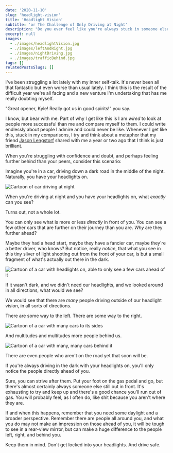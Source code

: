 ```yaml
---
date: '2020-11-10'
slug: 'headlight-vision'
title: 'Headlight Vision'
subtitle: 'or The Challenge of Only Driving at Night'
description: "Do you ever feel like you're always stuck in someone else's rearview, failing to ever catch up to them? Might be time to change your persective."
excerpt: null
images:
  - ./images/headlightVision.jpg
  - ./images/leftAndRight.jpg
  - ./images/nightDriving.jpg
  - ./images/trafficBehind.jpg
tags: []
relatedPostsSlugs: []
---
```


I've been struggling a lot lately with my inner self-talk. It's never been all that fantastic but even worse than usual lately. I think this is the result of the difficult year we're all facing and a new venture I'm undertaking that has me really doubting myself.

"Great opener, Kyle! Really got us in good spirits!" you say.

I know, but bear with me. Part of why I get like this is I am _wired_ to look at people more successful than me and compare myself to them. I could write endlessly about people I admire and could never be like. Whenever I get like this, stuck in my comparisons, I try and think about a metaphor that my friend [Jason Lengstorf](https://twitter.com/jlengstorf) shared with me a year or two ago that I think is just brilliant.

When you're struggling with confidence and doubt, and perhaps feeling further behind than your peers, consider this scenario:

Imagine you're in a car, driving down a dark road in the middle of the night. Naturally, you have your headlights on.

![Cartoon of car driving at night](./images/nightDriving.jpg)

When you're driving at night and you have your headlights on, what _exactly_ can you see?

Turns out, not a whole lot.

You can only see what is more or less _directly_ in front of you. You can see a few other cars that are further on their journey than you are. _Why_ are they further ahead?

Maybe they had a head start, maybe they have a fancier car, maybe they're a better driver, who knows? But notice, really _notice_, that what you see in this tiny sliver of light shooting out from the front of your car, is but a small fragment of what's actually out there in the dark.

![Cartoon of a car with headlights on, able to only see a few cars ahead of it](./images/headlightVision.jpg)

If it wasn't dark, and we didn't need our headlights, and we looked around in all directions, what would we see?

We would see that there are _many_ people driving outside of our headlight vision, in all sorts of directions.

There are some way to the left. There are some way to the right.

![Cartoon of a car with many cars to its sides](./images/leftAndRight.jpg)

And multitudes and multitudes more people behind us.

![Cartoon of a car with many, many cars behind it](./images/trafficBehind.jpg)

There are even people who aren't on the road yet that soon will be.

If you're always driving in the dark with your headlights on, you'll only notice the people directly ahead of you.

Sure, you can strive after them. Put your foot on the gas pedal and go, but there's almost certainly always someone else still out in front. It's exhausting to try and keep up and there's a good chance you'll run out of gas. You will probably feel, as I often do, like shit because you aren't where they are.

If and when this happens, remember that you need some daylight and a broader perspective. Remember there are people all around you, and what you do may not make an impression on those ahead of you, it will be tough to see in a rear-view mirror, but can make a huge difference to the people left, right, and behind you.

Keep them in mind. Don't get locked into your headlights. And drive safe.
